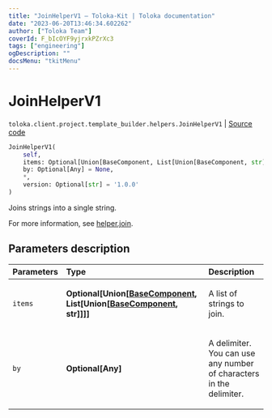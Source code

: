 ```yaml
---
title: "JoinHelperV1 — Toloka-Kit | Toloka documentation"
date: "2023-06-20T13:46:34.602262"
author: ["Toloka Team"]
coverId: F_bIcOYF9yjrxkPZrXc3
tags: ["engineering"]
ogDescription: ""
docsMenu: "tkitMenu"
---
```


# JoinHelperV1

`toloka.client.project.template_builder.helpers.JoinHelperV1` | [Source code](https://github.com/Toloka/toloka-kit/blob/v1.2.0/src/client/project/template_builder/helpers.py#L87)

```python
JoinHelperV1(
    self,
    items: Optional[Union[BaseComponent, List[Union[BaseComponent, str]]]] = None,
    by: Optional[Any] = None,
    *,
    version: Optional[str] = '1.0.0'
)
```

Joins strings into a single string.

For more information, see [helper.join](/docs/template-builder/reference/helper.join).

## Parameters description

| Parameters | Type | Description |
| :----------| :----| :-----------|
`items`|**Optional\[Union\[[BaseComponent](/docs/toloka-kit/reference/toloka.client.project.template_builder.base.BaseComponent), List\[Union\[[BaseComponent](/docs/toloka-kit/reference/toloka.client.project.template_builder.base.BaseComponent), str\]\]\]\]**|<p>A list of strings to join.</p>
`by`|**Optional\[Any\]**|<p>A delimiter. You can use any number of characters in the delimiter.</p>